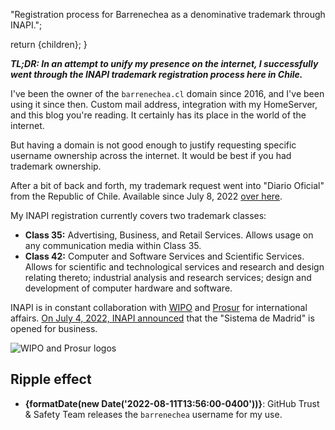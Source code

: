 
  "Registration process for Barrenechea as a denominative trademark through INAPI.";

  return <BaseProject title={title} description={description} imgSrc={imgSrc} imgAlt={imgAlt} pubDate={pubDate}>{children}</BaseProject>;
}

**_TL;DR: In an attempt to unify my presence on the internet, I successfully went through the INAPI trademark registration process here in Chile._**

I've been the owner of the `barrenechea.cl` domain since 2016, and I've been using it since then.
Custom mail address, integration with my HomeServer, and this blog you're reading. It certainly has its place in the world of the internet.

But having a domain is not good enough to justify requesting specific username ownership across the internet. It would be best if you had trademark ownership.

After a bit of back and forth, my trademark request went into "Diario Oficial" from the Republic of Chile.
Available since July 8, 2022 [over here](https://www.diariooficial.interior.gob.cl/publicaciones/2022/07/08/43297/06/2151601.pdf).

My INAPI registration currently covers two trademark classes:

- **Class 35:** Advertising, Business, and Retail Services. Allows usage on any communication media within Class 35.
- **Class 42:** Computer and Software Services and Scientific Services. Allows for scientific and technological services and research and design relating thereto; industrial analysis and research services; design and development of computer hardware and software.

INAPI is in constant collaboration with [WIPO](https://www.wipo.int) and [Prosur](https://prosur.org) for international affairs.
[On July 4, 2022, INAPI announced](https://www.inapi.cl/sala-de-prensa/detalle-noticia/comienza-a-regir-en-chile-el-sistema-de-madrid-para-el-registro-internacional-de-marcas) that the "Sistema de Madrid" is opened for business.

<Image src={FooterImage} alt="WIPO and Prosur logos" format="webp" />

## Ripple effect

- **{formatDate(new Date('2022-08-11T13:56:00-0400'))}**: GitHub Trust & Safety Team releases the `barrenechea` username for my use.
